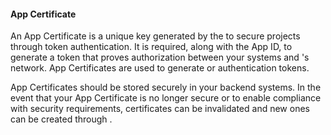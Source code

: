 #### App Certificate

An App Certificate is a unique key generated by the <Vg k="CONSOLE" /> to secure projects through token authentication. It is required, along with the App ID, to generate a token that proves authorization between your systems and <Vg k="COMPANY" />'s network. App Certificates are used to generate <Vg k="VSDK" /> or <Vg k="MESS" /> authentication tokens.

App Certificates should be stored securely in your backend systems. In the event that your App Certificate is no longer secure or to enable compliance with security requirements, certificates can be invalidated and new ones can be created through <Vg k="CONSOLE" />.
